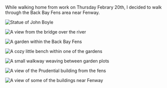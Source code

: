 
While walking home from work on Thursday Febrary 20th, I decided to walk through
the Back Bay Fens area near Fenway.

<Spacer />

<img src="/back-bay-fens/john-boyle.jpg" alt="Statue of John Boyle" />

<Spacer />

<img
  src="/back-bay-fens/river-geese.jpg"
  alt="A view from the bridge over the river"
/>

<Spacer />

<img
  src="/back-bay-fens/garden.jpg"
  alt="A garden within the Back Bay Fens"
/>

<Spacer />

<img
  src="/back-bay-fens/garden-furniture.jpg"
  alt="A cozy little bench within one of the gardens"
/>

<Spacer />

<img
  src="/back-bay-fens/garden-walkways.jpg"
  alt="A small walkway weaving between garden plots"
/>

<Spacer />

<img
  src="/back-bay-fens/view-of-the-pru.jpg"
  alt="A view of the Prudential building from the fens"
/>

<Spacer />

<img
  src="/back-bay-fens/fenway.jpg"
  alt="A view of some of the buildings near Fenway"
/>

<Spacer />
